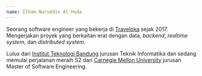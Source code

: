 ```yaml
---
name: Ilham Nuruddin Al Huda
---
```


Seorang software engineer yang bekerja di [Traveloka](https://www.traveloka.com) sejak 2017.
Mengerjakan proyek yang berkaitan erat dengan data, _backend_, _realtime system_, dan _distributed system_.

Lulus dari [Institut Teknologi Bandung](https://www.itb.ac.id) jurusan Teknik Informatika dan
sedang memulai perjalanan meraih S2 dari [Carnegie Mellon University](https://cmu.edu) jurusan
Master of Software Engineering.
